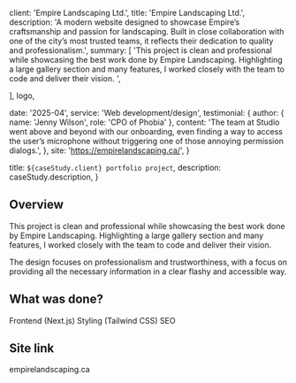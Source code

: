 
  client: 'Empire Landscaping Ltd.',
  title: 'Empire Landscaping Ltd.',
  description:
    'A modern website designed to showcase Empire’s craftsmanship and passion for landscaping. Built in close collaboration with one of the city’s most trusted teams, it reflects their dedication to quality and professionalism.',
  summary: [
    'This project is clean and professional while showcasing the best work done by Empire Landscaping. Highlighting a large gallery section and many features, I worked closely with the team to code and deliver their vision. ',
   
  ],
  logo,

date: '2025-04',
service: 'Web development/design',
testimonial: {
author: { name: 'Jenny Wilson', role: 'CPO of Phobia' },
content:
'The team at Studio went above and beyond with our onboarding, even finding a way to access the user’s microphone without triggering one of those annoying permission dialogs.',
},
site: 'https://empirelandscaping.ca/',
}

  title: `${caseStudy.client} portfolio project`,
  description: caseStudy.description,
}

## Overview

This project is clean and professional while showcasing the best work done by Empire Landscaping. Highlighting a large gallery section and many features, I worked closely with the team to code and deliver their vision.

The design focuses on professionalism and trustworthiness, with a focus on providing all the necessary information in a clear flashy and accessible way.

## What was done?

<TagList>
  <TagListItem>Frontend (Next.js)</TagListItem>
  <TagListItem>Styling (Tailwind CSS)</TagListItem>
  <TagListItem>SEO</TagListItem>
</TagList>

## Site link

<TagList>
  <TagListItemLink link={"https://empirelandscaping.ca"}>empirelandscaping.ca</TagListItemLink>

</TagList>
